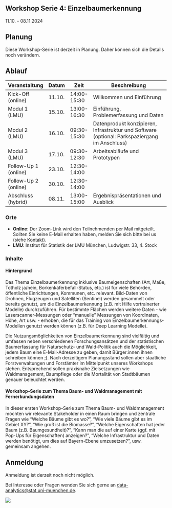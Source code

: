 ## Workshop Serie 4: Einzelbaumerkennung {.unnumbered}

11.10. - 08.11.2024

::: {.callout-note}
## Planung
Diese Workshop-Serie ist derzeit in Planung. Daher können sich die Details noch verändern.
:::

## Ablauf

| Veranstaltung              | Datum       | Zeit         | Beschreibung                                                |
|----------------------------|-------------|--------------|-------------------------------------------------------------|
| Kick-Off (online)          | 11.10.      | 14:00-15:30  | Willkommen und Einführung                                   |
| Modul 1 (LMU)              | 15.10.      | 13:00-16:30  | Einführung, Problemerfassung und Daten                      |
| Modul 2 (LMU)              | 16.10.      | 09:30-15:30  | Datenprodukt konzipieren, Infrastruktur und Software (optional: Parkspaziergang im Anschluss) |
| Modul 3 (LMU)              | 17.10.      | 09:30-12:30  | Arbeitsabläufe und Prototypen                               |
| Follow-Up 1 (online)       | 23.10.      | 12:30-14:00  |                                                             |
| Follow-Up 2 (online)       | 30.10.      | 12:30-14:00  |                                                             |
| Abschluss (hybrid)         | 08.11.      | 13:00-15:00  | Ergebnispräsentationen und Ausblick                         |


### Orte

- **Online**: Der Zoom-Link wird den Teilnehmenden per Mail mitgeteilt. Sollten Sie keine E-Mail erhalten haben, melden Sie sich bitte bei us (siehe [Kontakt](kontakt.html)).
- **LMU**: Institut für Statistik der LMU München, Ludwigstr. 33, 4. Stock

### Inhalte

#### Hintergrund
Das Thema Einzelbaumerkennung inklusive Baumeigenschaften (Art, Maße, Totholz ja/nein, Borkenkäferbefall-Status, etc.) ist für viele Behörden, öffentliche Einrichtungen, Kommunen, etc. relevant. 
Bild-Daten von Drohnen, Flugzeugen und Satelliten (Sentinel) werden gesammelt oder bereits genutzt, um die Einzelbaumerkennung (z.B. mit Hilfe vortrainerter Modelle) durchzuführen. Für bestimmte Flächen werden weitere Daten - wie Laserscanner-Messungen oder “manuelle” Messungen von Koordinaten, Höhe, Art usw. - erhoben, die für das Training von Einzelbaumerkennungs-Modellen genutzt werden können (z.B. für Deep Learning Modelle).

Die Nutzungsmöglichkeiten von Einzelbaumerkennung sind vielfältig und umfassen neben verschiedenen Forschungsansätzen und der statistischen Baumerfassung für Naturschutz- und Wald-Politik auch die Möglichkeit, jedem Baum eine E-Mail-Adresse zu geben, damit Bürger:innen ihnen schreiben können ;). Nach derzeitigem Planungsstand sollen aber staatliche Forstverwaltungen und Forstämter im Mittelpunkt unseres Workshops stehen. Entsprechend sollen praxisnahe Zielsetzungen wie Waldmanagement, Baumpflege oder die Mortalität von Stadtbäumen genauer beleuchtet werden.


#### Workshop-Serie zum Thema Baum- und Waldmanagement mit Fernerkundungsdaten
In dieser ersten Workshop-Serie zum Thema Baum- und Waldmanagement möchten wir relevante Stakeholder in einen Raum bringen und zentrale Fragen wie “Welche Bäume gibt es wo?”, “Wie viele Bäume gibt es im Gebiet XY?”, “Wie groß ist die Biomasse?”, “Welche Eigenschaften hat jeder Baum (z.B. Baumgesundheit)?”, “Kann man die auf einer Karte (ggf. mit Pop-Ups für Eigenschaften) anzeigen?”, “Welche Infrastruktur und Daten werden benötigt, um dies auf Bayern-Ebene umzusetzen?”, usw. gemeinsam angehen. 





## Anmeldung

Anmeldung ist derzeit noch nicht möglich.

Bei Interesse oder Fragen wenden Sie sich gerne an [data-analytics@stat.uni-muenchen.de](mailto:data-analytics@stat.uni-muenchen.de).

![](icons/Logos.png) 